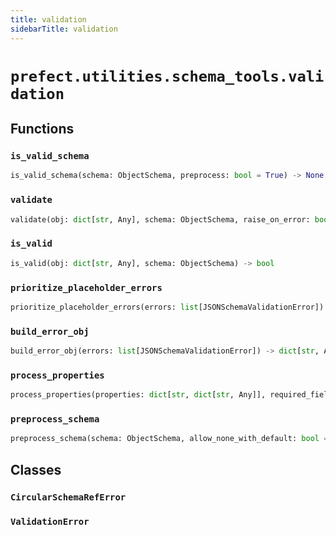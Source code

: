 ```yaml
---
title: validation
sidebarTitle: validation
---
```


# `prefect.utilities.schema_tools.validation`

## Functions

### `is_valid_schema` <sup><a href="https://github.com/prefecthq/prefect/blob/main/src/prefect/utilities/schema_tools/validation.py#L65" target="_blank"><Icon icon="github" style="width: 14px; height: 14px;" /></a></sup>

```python
is_valid_schema(schema: ObjectSchema, preprocess: bool = True) -> None
```

### `validate` <sup><a href="https://github.com/prefecthq/prefect/blob/main/src/prefect/utilities/schema_tools/validation.py#L74" target="_blank"><Icon icon="github" style="width: 14px; height: 14px;" /></a></sup>

```python
validate(obj: dict[str, Any], schema: ObjectSchema, raise_on_error: bool = False, preprocess: bool = True, ignore_required: bool = False, allow_none_with_default: bool = False) -> list[JSONSchemaValidationError]
```

### `is_valid` <sup><a href="https://github.com/prefecthq/prefect/blob/main/src/prefect/utilities/schema_tools/validation.py#L112" target="_blank"><Icon icon="github" style="width: 14px; height: 14px;" /></a></sup>

```python
is_valid(obj: dict[str, Any], schema: ObjectSchema) -> bool
```

### `prioritize_placeholder_errors` <sup><a href="https://github.com/prefecthq/prefect/blob/main/src/prefect/utilities/schema_tools/validation.py#L117" target="_blank"><Icon icon="github" style="width: 14px; height: 14px;" /></a></sup>

```python
prioritize_placeholder_errors(errors: list[JSONSchemaValidationError]) -> list[JSONSchemaValidationError]
```

### `build_error_obj` <sup><a href="https://github.com/prefecthq/prefect/blob/main/src/prefect/utilities/schema_tools/validation.py#L141" target="_blank"><Icon icon="github" style="width: 14px; height: 14px;" /></a></sup>

```python
build_error_obj(errors: list[JSONSchemaValidationError]) -> dict[str, Any]
```

### `process_properties` <sup><a href="https://github.com/prefecthq/prefect/blob/main/src/prefect/utilities/schema_tools/validation.py#L232" target="_blank"><Icon icon="github" style="width: 14px; height: 14px;" /></a></sup>

```python
process_properties(properties: dict[str, dict[str, Any]], required_fields: list[str], allow_none_with_default: bool = False) -> None
```

### `preprocess_schema` <sup><a href="https://github.com/prefecthq/prefect/blob/main/src/prefect/utilities/schema_tools/validation.py#L246" target="_blank"><Icon icon="github" style="width: 14px; height: 14px;" /></a></sup>

```python
preprocess_schema(schema: ObjectSchema, allow_none_with_default: bool = False) -> ObjectSchema
```

## Classes

### `CircularSchemaRefError` <sup><a href="https://github.com/prefecthq/prefect/blob/main/src/prefect/utilities/schema_tools/validation.py#L18" target="_blank"><Icon icon="github" style="width: 14px; height: 14px;" /></a></sup>

### `ValidationError` <sup><a href="https://github.com/prefecthq/prefect/blob/main/src/prefect/utilities/schema_tools/validation.py#L22" target="_blank"><Icon icon="github" style="width: 14px; height: 14px;" /></a></sup>
